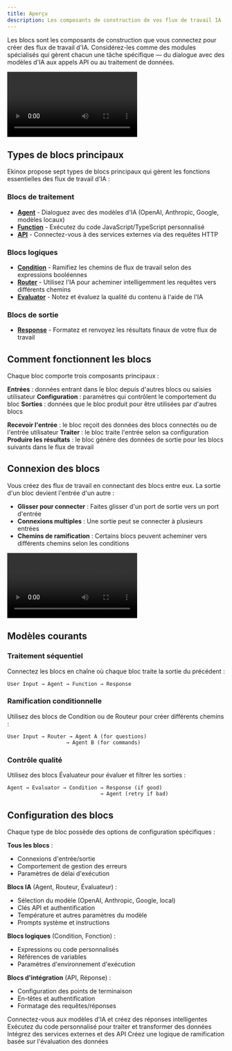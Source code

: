 ```yaml
---
title: Aperçu
description: Les composants de construction de vos flux de travail IA
---
```



Les blocs sont les composants de construction que vous connectez pour créer des flux de travail d'IA. Considérez-les comme des modules spécialisés qui gèrent chacun une tâche spécifique — du dialogue avec des modèles d'IA aux appels API ou au traitement de données.

<div className="w-full max-w-2xl mx-auto overflow-hidden rounded-lg">
  <Video src="connections.mp4" width={700} height={450} />
</div>

## Types de blocs principaux

Ekinox propose sept types de blocs principaux qui gèrent les fonctions essentielles des flux de travail d'IA :

### Blocs de traitement
- **[Agent](/blocks/agent)** - Dialoguez avec des modèles d'IA (OpenAI, Anthropic, Google, modèles locaux)
- **[Function](/blocks/function)** - Exécutez du code JavaScript/TypeScript personnalisé
- **[API](/blocks/api)** - Connectez-vous à des services externes via des requêtes HTTP

### Blocs logiques
- **[Condition](/blocks/condition)** - Ramifiez les chemins de flux de travail selon des expressions booléennes
- **[Router](/blocks/router)** - Utilisez l'IA pour acheminer intelligemment les requêtes vers différents chemins
- **[Evaluator](/blocks/evaluator)** - Notez et évaluez la qualité du contenu à l'aide de l'IA

### Blocs de sortie
- **[Response](/blocks/response)** - Formatez et renvoyez les résultats finaux de votre flux de travail

## Comment fonctionnent les blocs

Chaque bloc comporte trois composants principaux :

**Entrées** : données entrant dans le bloc depuis d'autres blocs ou saisies utilisateur
**Configuration** : paramètres qui contrôlent le comportement du bloc
**Sorties** : données que le bloc produit pour être utilisées par d'autres blocs

<Steps>
  <Step>
    <strong>Recevoir l'entrée</strong> : le bloc reçoit des données des blocs connectés ou de l'entrée utilisateur
  </Step>
  <Step>
    <strong>Traiter</strong> : le bloc traite l'entrée selon sa configuration
  </Step>
  <Step>
    <strong>Produire les résultats</strong> : le bloc génère des données de sortie pour les blocs suivants dans le flux de travail
  </Step>
</Steps>

## Connexion des blocs

Vous créez des flux de travail en connectant des blocs entre eux. La sortie d'un bloc devient l'entrée d'un autre :

- **Glisser pour connecter** : Faites glisser d'un port de sortie vers un port d'entrée
- **Connexions multiples** : Une sortie peut se connecter à plusieurs entrées
- **Chemins de ramification** : Certains blocs peuvent acheminer vers différents chemins selon les conditions

<div className="w-full max-w-2xl mx-auto overflow-hidden rounded-lg">
  <Video src="connections.mp4" width={700} height={450} />
</div>

## Modèles courants

### Traitement séquentiel
Connectez les blocs en chaîne où chaque bloc traite la sortie du précédent :

```
User Input → Agent → Function → Response
```

### Ramification conditionnelle
Utilisez des blocs de Condition ou de Routeur pour créer différents chemins :

```
User Input → Router → Agent A (for questions)
                   → Agent B (for commands)
```

### Contrôle qualité
Utilisez des blocs Évaluateur pour évaluer et filtrer les sorties :

```
Agent → Evaluator → Condition → Response (if good)
                              → Agent (retry if bad)
```

## Configuration des blocs

Chaque type de bloc possède des options de configuration spécifiques :

**Tous les blocs** :
- Connexions d'entrée/sortie
- Comportement de gestion des erreurs
- Paramètres de délai d'exécution

**Blocs IA** (Agent, Routeur, Évaluateur) :
- Sélection du modèle (OpenAI, Anthropic, Google, local)
- Clés API et authentification
- Température et autres paramètres du modèle
- Prompts système et instructions

**Blocs logiques** (Condition, Fonction) :
- Expressions ou code personnalisés
- Références de variables
- Paramètres d'environnement d'exécution

**Blocs d'intégration** (API, Réponse) :
- Configuration des points de terminaison
- En-têtes et authentification
- Formatage des requêtes/réponses

<Cards>
  <Card title="Bloc Agent" href="/blocks/agent">
    Connectez-vous aux modèles d'IA et créez des réponses intelligentes
  </Card>
  <Card title="Bloc Fonction" href="/blocks/function">
    Exécutez du code personnalisé pour traiter et transformer des données
  </Card>
  <Card title="Bloc API" href="/blocks/api">
    Intégrez des services externes et des API
  </Card>
  <Card title="Bloc Condition" href="/blocks/condition">
    Créez une logique de ramification basée sur l'évaluation des données
  </Card>
</Cards>
